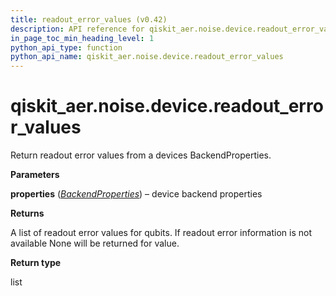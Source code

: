 ```yaml
---
title: readout_error_values (v0.42)
description: API reference for qiskit_aer.noise.device.readout_error_values in qiskit v0.42
in_page_toc_min_heading_level: 1
python_api_type: function
python_api_name: qiskit_aer.noise.device.readout_error_values
---
```


<span id="qiskit-aer-noise-device-readout-error-values" />

# qiskit\_aer.noise.device.readout\_error\_values

<Function id="qiskit_aer.noise.device.readout_error_values" isDedicatedPage={true} github="https://github.com/qiskit/qiskit-aer/tree/stable/0.12/qiskit_aer/noise/device/parameters.py" signature="readout_error_values(properties)">
  Return readout error values from a devices BackendProperties.

  **Parameters**

  **properties** ([*BackendProperties*](qiskit.providers.models.BackendProperties "qiskit.providers.models.BackendProperties")) – device backend properties

  **Returns**

  A list of readout error values for qubits. If readout error information is not available None will be returned for value.

  **Return type**

  list
</Function>

